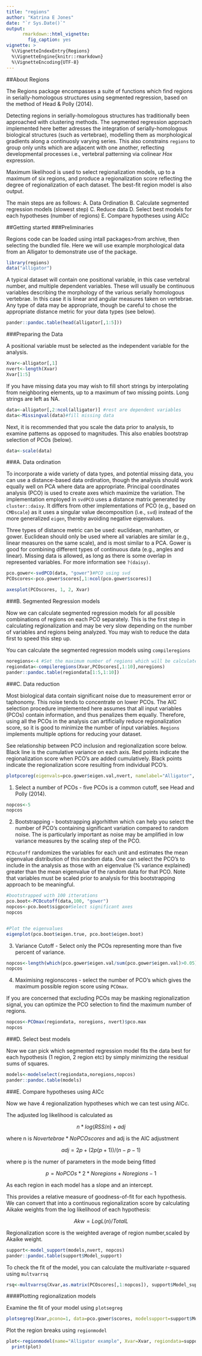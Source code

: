 ```yaml
---
title: "regions"
author: "Katrina E Jones"
date: "`r Sys.Date()`"
output:
      rmarkdown::html_vignette:
        fig_caption: yes
vignette: >
  %\VignetteIndexEntry{Regions}
  %\VignetteEngine{knitr::rmarkdown}
  %\VignetteEncoding{UTF-8}
---
```


##About Regions

The Regions package encompasses a suite of functions which find regions in serially-homologous structures using segmented regression, based on the method of Head & Polly (2014).

Detecting regions in serially-homologous structures has traditionally been approached with clustering methods. The segmented regression approach implemented here better adresses the integration of serially-homologous biological structures (such as vertebrae), modelling them as morphological gradients along a continuosly varying series. This also constrains `regions` to group only units which are adjacent with one another, reflecting developmental processes i.e., vertebral patterning via colinear *Hox* expression.

Maximum likelihood is used to select regionalization models, up to a maximum of six regions, and produce a regionalization score reflecting the degree of regionalization of each dataset. The best-fit region model is also output. 

The main steps are as follows:
A. Data Ordination
B. Calculate segmented regression models (slowest step)
C. Reduce data
D. Select best models for each hypotheses (number of regions)
E. Compare hypotheses using AICc

##Getting started
###Preliminaries

Regions code can be loaded using intall packages>from archive, then selecting the bundled file. Here we will use example morphological data from an Alligator to demonstrate use of the package.

```r
library(regions)
data("alligator")
```

A typical dataset will contain one positional variable, in this case vertebral number, and multiple dependent variables. These will usually be continuous variables describing the morphology of the various serially homologous vertebrae. In this case it is linear and angular measures taken on vertebrae. Any type of data may be appropriate, though be careful to chose the appropriate distance metric for your data types (see below).

```r
pander::pandoc.table(head(alligator[,1:5]))
```

###Preparing the Data

A positional variable must be selected as the independent variable for the analysis.

```r
Xvar<-alligator[,1]
nvert<-length(Xvar)
Xvar[1:5]
```

If you have missing data you may wish to fill short strings by interpolating from neighboring elements, up to a maximum of two missing points. Long strings are left as NA.

```r
data<-alligator[,2:ncol(alligator)] #rest are dependent variables
data<-Missingval(data)#fill missing data
```

Next, it is recommended that you scale the data prior to analysis, to examine patterns as opposed to magnitudes. This also enables bootstrap selection of PCOs (below). 

```r
data<-scale(data)
```

###A. Data ordination

To incorporate a wide variety of data types, and potential missing data, you can use a distance-based data ordination, though the analysis should work equally well on PCA where data are appropriate. Principal coordinates analysis (PCO) is used to create axes which maximize the variation.  The implementation employed in `svdPCO` uses a distance matrix generated by `cluster::daisy`. It differs from other implementations of PCO (e.g., based on `CMDscale`) as it uses a singular value decomposition (i.e., `svd`) instead of the more generalized `eigen`, thereby avoiding negative eigenvalues.

Three types of distance metric can be used: euclidean, manhatten, or gower. Euclidean should only be used where all variables are similar (e.g., linear measures on the same scale), and is most similar to a PCA. Gower is good for combining different types of continuous data (e.g., angles and linear). Missing data is allowed, as long as there is some overlap in represented variables. For more information see `?(daisy)`.

```r
pco.gower<-svdPCO(data, "gower")#PCO using svd
PCOscores<-pco.gower$scores[,1:ncol(pco.gower$scores)]
```

```r
axesplot(PCOscores, 1, 2, Xvar)
```

###B. Segmented Regression models

Now we can calculate segmented regression models for all possible combinations of regions on each PCO separately. This is the first step in calculating regionalization and may be very slow depending on the number of variables and regions being analyzed. You may wish to reduce the data first to speed this step up.

You can calculate the segmented regression models using `compileregions`

```r
noregions<-4 #Set the maximum number of regions which will be calculated
regiondata<-compileregions(Xvar,PCOscores[,1:10],noregions)
pander::pandoc.table(regiondata[1:5,1:10])
```


###C. Data reduction

Most biological data contain significant noise due to measurement error or taphonomy. This noise tends to concentrate on lower PCOs. The AIC selection procedure implemented here assumes that all input variables (PCOs) contain information, and thus penalizes them equally. Therefore, using all the PCOs in the analysis can artificially reduce regionalization score, so it is good to minimize the number of input variables. `Regions` implements multiple options for reducing your dataset.

See relationship between PCO inclusion and regionalization score below. Black line is the cumulative variance on each axis. Red points indicate the regionalization score when PCO's are added cumulatively. Black points indicate the regionalization score resulting from individual PCO's.

```r
plotpcoreg(eigenvals=pco.gower$eigen.val,nvert, namelabel="Alligator", regiondata, noregions)
```


1. Select a number of PCOs - five PCOs is a common cutoff, see Head and Polly (2014).

```r
nopcos<-5
nopcos
```

2. Bootstrapping - bootstrapping algorhithm which can help you select the number of PCO's containing significant variation compared to random noise. The is particularly important as noise may be amplified in low variance measures by the scaling step of the PCO.

`PCOcutoff` randomizes the variables for each unit and estimates the mean eigenvalue distribution of this random data. One can select the PCO's to include in the analysis as those with an eigenvalue (% variance explained) greater than the mean eigenvalue of the random data for that PCO. Note that variables must be scaled prior to analysis for this bootstrapping approach to be meaningful.

```r

#bootstrapped with 100 itterations
pco.boot<-PCOcutoff(data,100, "gower")
nopcos<-pco.boot$sigpco#Select significant axes
nopcos


#Plot the eigenvalues
eigenplot(pco.boot$eigen.true, pco.boot$eigen.boot)
```


3. Variance Cutoff - Select only the PCOs representing more than five percent of variance.

```r
nopcos<-length(which(pco.gower$eigen.val/sum(pco.gower$eigen.val)>0.05))#more than 5% of variance
nopcos
```

4. Maximising regionscores - select the number of PCO's which gives the maximum possible region score using `PCOmax`.

If you are concerned that excluding PCOs may be masking regionalization signal, you can optimize the PCO selection to find the maximum number of regions.

```r
nopcos<-PCOmax(regiondata, noregions, nvert)$pco.max
nopcos
```


###D. Select best models

Now we can pick which segmented regression model fits the data best for each hypothesis (1 region, 2 region etc) by simply minimizing the residual sums of squares.

```r
models<-modelselect(regiondata,noregions,nopcos)
pander::pandoc.table(models)
```

###E. Compare hypotheses using AICc

Now we have 4 regionalization hypotheses which we can test using AICc. 

The adjusted log likelihood is calculated as

$$n * log(RSS/n) + adj$$

where n is $No vertebrae*No PCO scores$ and adj is the AIC adjustment

$$adj= 2p + (2p(p+1))/(n-p-1)$$

where p is the numer of parameters in the mode being fitted

$$p = No PCOs*2*No regions + No regions -1$$

As each region in each model has a slope and an intercept. 

This provides a relative measure of goodness-of-fit for each hypothesis. We can convert that into a continuous regionalization score by calculating Aikake weights from the log likelihood of each hypothesis:

$$ Akw = Log L (n)/Total L $$

Regionalization score is the weighted average of region number,scaled by Akaike weight.

```r
support<-model_support(models,nvert, nopcos)
pander::pandoc.table(support$Model_support)
```

To check the fit of the model, you can calculate the multivariate r-squared using `multvarrsq`

```r
rsq<-multvarrsq(Xvar,as.matrix(PCOscores[,1:nopcos]), support$Model_support)
```

####Plotting regionalization models

Examine the fit of your model using `plotsegreg`

```r
plotsegreg(Xvar,pcono=1, data=pco.gower$scores, modelsupport=support$Model_support)
```

Plot the region breaks using `regionmodel`

```r
plot<-regionmodel(name="Alligator example", Xvar=Xvar, regiondata=support$Model_support)
  print(plot)
```

